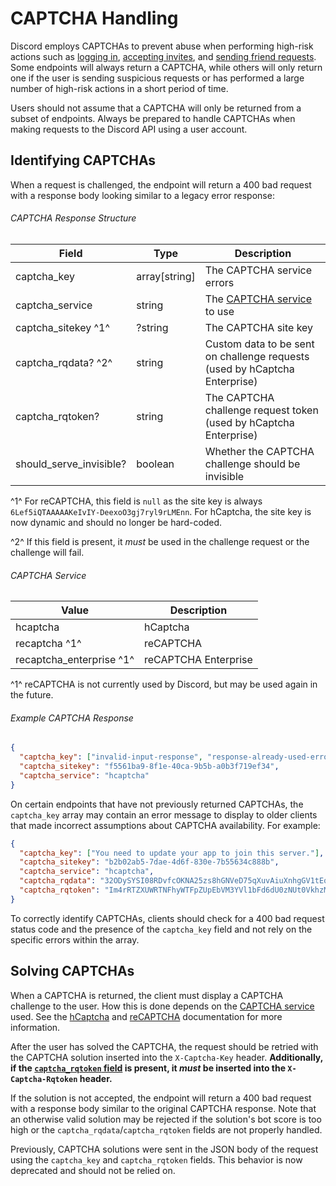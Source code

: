 # CAPTCHA Handling

Discord employs CAPTCHAs to prevent abuse when performing high-risk actions such as [logging in](/authentication#login), [accepting invites](/resources/invite#accept-invite), and [sending friend requests](/resources/user#send-friend-request).
Some endpoints will always return a CAPTCHA, while others will only return one if the user is sending suspicious requests or has performed a large number of high-risk actions in a short period of time.

<Alert type="warn">

Users should not assume that a CAPTCHA will only be returned from a subset of endpoints. Always be prepared to handle CAPTCHAs when making requests to the Discord API using a user account.

</Alert>

## Identifying CAPTCHAs

When a request is challenged, the endpoint will return a 400 bad request with a response body looking similar to a legacy error response:

###### CAPTCHA Response Structure

| Field                   | Type          | Description                                                                |
| ----------------------- | ------------- | -------------------------------------------------------------------------- |
| captcha_key             | array[string] | The CAPTCHA service errors                                                 |
| captcha_service         | string        | The [CAPTCHA service](#captcha-service) to use                             |
| captcha_sitekey ^1^     | ?string       | The CAPTCHA site key                                                       |
| captcha_rqdata? ^2^     | string        | Custom data to be sent on challenge requests (used by hCaptcha Enterprise) |
| captcha_rqtoken?        | string        | The CAPTCHA challenge request token (used by hCaptcha Enterprise)          |
| should_serve_invisible? | boolean       | Whether the CAPTCHA challenge should be invisible                          |

^1^ For reCAPTCHA, this field is `null` as the site key is always `6Lef5iQTAAAAAKeIvIY-DeexoO3gj7ryl9rLMEnn`. For hCaptcha, the site key is now dynamic and should no longer be hard-coded.

^2^ If this field is present, it _must_ be used in the challenge request or the challenge will fail.

###### CAPTCHA Service

| Value                    | Description          |
| ------------------------ | -------------------- |
| hcaptcha                 | hCaptcha             |
| recaptcha ^1^            | reCAPTCHA            |
| recaptcha_enterprise ^1^ | reCAPTCHA Enterprise |

^1^ reCAPTCHA is not currently used by Discord, but may be used again in the future.

###### Example CAPTCHA Response

```json
{
  "captcha_key": ["invalid-input-response", "response-already-used-error"],
  "captcha_sitekey": "f5561ba9-8f1e-40ca-9b5b-a0b3f719ef34",
  "captcha_service": "hcaptcha"
}
```

<Alert type="info">

On certain endpoints that have not previously returned CAPTCHAs, the `captcha_key` array may contain an error message to display to older clients that made incorrect assumptions about CAPTCHA availability. For example:

```json
{
  "captcha_key": ["You need to update your app to join this server."],
  "captcha_sitekey": "b2b02ab5-7dae-4d6f-830e-7b55634c888b",
  "captcha_service": "hcaptcha",
  "captcha_rqdata": "32ODySYSI08RDvfcOKNA25zs8hGNVeD75qXuvAiuXnhgGV1tEqL/M6jHj9NJhuN3843/3Xb0y4qL9X85UhNWMLmXgvqDdUEJSKv1NlqrGqmBhi8qC2W4nKMzYeEFpGPMTqqC12Gp8BCZ+SPn9Dw0g3c=SMTWOoJOQKEpSoHZ",
  "captcha_rqtoken": "Im4rRTZXUWRTNFhyWTFpZUpEbVM3YVl1bFd6dU0zNUt0VkhzMEVoTHJNcC9wSmVqT29kS1FJVFpYYVgrT0RNd254YjFVQUE9PXVnalltRDZtNEFKOW85VXMi.ZfYH3g.beZ-lIsxWGcY5J0VUzE_odCbh24"
}
```

To correctly identify CAPTCHAs, clients should check for a 400 bad request status code and the presence of the `captcha_key` field and not rely on the specific errors within the array.

</Alert>

## Solving CAPTCHAs

When a CAPTCHA is returned, the client must display a CAPTCHA challenge to the user. How this is done depends on the [CAPTCHA service](#captcha-service) used.
See the [hCaptcha](https://docs.hcaptcha.com/) and [reCAPTCHA](https://developers.google.com/recaptcha/docs/display) documentation for more information.

After the user has solved the CAPTCHA, the request should be retried with the CAPTCHA solution inserted into the `X-Captcha-Key` header.
**Additionally, if the [`captcha_rqtoken` field](#captcha-response-structure) is present, it _must_ be inserted into the `X-Captcha-Rqtoken` header.**

If the solution is not accepted, the endpoint will return a 400 bad request with a response body similar to the original CAPTCHA response.
Note that an otherwise valid solution may be rejected if the solution's bot score is too high or the `captcha_rqdata`/`captcha_rqtoken` fields are not properly handled.

<Alert type="info">

Previously, CAPTCHA solutions were sent in the JSON body of the request using the `captcha_key` and `captcha_rqtoken` fields. This behavior is now deprecated and should not be relied on.

</Alert>
